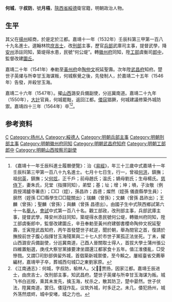 {{明清人物信息框
| 姓名 = 何城
| 原名 =
| 圖片名稱= 
| 圖片大小 =
| 圖片說明 = 
| 最高職務 = 分巡冀南道山西潞安兵備副使
| 國家 = 大明 
| 爵位 =
| 籍貫 = [[陝西省|陝西省]][[綏德|綏德衛]]
| 族裔 = 
| 旗籍 = 
| 字號 = 字叔防，號月梧
| 諡號 =
| 出生日期 = 弘治十三年（1500年）七月十七日
| 出生地點 =
| 逝世日期 = 嘉靖四十三年（1564年）
| 逝世地點 =
| 墓葬 =
| 配偶 = 朱氏
| 親屬 = 曾祖[[何洪|何洪]]，祖[[何英|何英]]<br>父[[何炫|何炫]]，前母趙氏；温氏；嫡母劉氏；生母楊氏
| 出身 =
* 嘉靖十一年壬辰科同進士出身
| 經歷 =
| 著作 =  
}}
'''何城'''{{BD|1500年||1564年||He何}}，字'''叔防'''，號'''月梧'''，[[陝西省|陝西省]][[綏德|綏德]]衛官籍，明朝政治人物。

==生平==
其父在[[揚州|揚州]]經商，於是定於江都。嘉靖十一年（1532年）壬辰科第三甲第一百八十九名進士。選翰林院[[庶吉士|庶吉士]]，改[[刑部|刑部]]主事，歷官[[兵部|兵部]]武庫司主事，提督武學，降[[安州|安州]]添註同知，築堤得水患，民號“何公堤”。轉[[徽州府|徽州府]]同知，陞[[工部|工部]]虞衡司[[郎中|郎中]]，監督改建[[圜丘|圜丘]]。

嘉靖二十年（1541年）奉勅至[[黃州府|黃州府]]命[[陶仲文|陶仲文]]祝延聖壽。次年陞[[武昌府|武昌府]]知府。楚世子英燿与所幸甘玉海谋叛，何城察覺之後，先發制人，於嘉靖二十五年（1546年）告發，并殺甘玉海。

嘉靖二十六年（1547年）。擢[[山西|山西]]潞安兵備副使，分巡冀南道。嘉靖二十九年（1550年），[[大計|大計]]官員，何城罷黜，返回江都。[[倭寇|倭寇]]猖獗，何城建議修築外城防禦。嘉靖四十三年（1564年）卒<ref>《嘉靖十一年壬辰科進士履曆便覽》：治《[[易經|易經]]》，年三十三歲中式嘉靖十一年壬辰科第三甲第一百八十九名進士。七月十七日生，行一，曾祖[[何洪|何洪]]，鎮撫；祖[[何英|何英]]，鎮撫；父[[何炫|何炫]]，正千戶；前母趙氏；温氏；嫡母劉氏；生母楊氏。[[慈侍下|慈侍下]]，妻朱氏，兄堂（指揮同知），弟堅；基；址；增；坤；塤，子汝敬（例貢授鴻臚寺署丞）；□□（姪），孫昌祚；昌德；燦然（姪孫 儀直縣學生員）；廓然（姪孫 □□縣學生□□龍關出）；瑞麟（曾孫）；文麟（曾孫 昌祚出）；王麟（曾孫）；聖麟（曾孫）；與麟（曾孫 昌德出）。由國子生中式陝西鄉試第六十一名[[舉人|舉人]]，[[會試|會試]]中式第一百八十名。觀工部政，改刑部主事，兵部武庫主事，提督武學，降安州添註同知，築堤得水患民號何公堤，轉徽州府同知，陞工部虞衡郎中，監督改建圜丘，辛丑奉勅至黃州府建御書櫻命陶仲文祝延聖壽，壬寅陞武昌知府，丙午首發楚世子弒逆，聞於朝，舉為間官之首，復請於撫按前世子腹心指揮甘玉海殘黨與二十七人於市世子黨孤正法坐死。丁未，擢山西潞安兵備副使，分巡冀南道，己酉人晉關取士得人，首拔大學士蒲州張公四維置魁選，庚戌大察甘黨據要津坐譛還江都家食十五年。值江淮倭亂，□受慘戮。又謂□司鈔部俱留外城，首倡築新城禦倭，至今賴之。屢經臺省交薦舉編材，嘉靖甲子卒，葬城西句城□之東劉家原。</ref><ref>《江南通志》：何城，字叔防，榆林人。父，贾扬，因家江都。嘉靖壬辰进士，由庶吉士，改刑部主事，知武昌府。楚世子英燿与所幸甘玉海谋为叛。城飞书白巡按，乘其未发先，擒玉海，杖杀之，散其防卫，楚中晏然。世子伏法，陞冀南道，罢归。倭冦作乱，议筑外城，时多迂之。未几，倭犯扬州，城外荡然煨烬，城中安堵，城之力也。</ref>。

== 参考资料 ==
{{reflist}}

{{start box}}
{{s-off}}
{{s-before|[[李中孚_(明朝)|李中孚]]}}
{{s-title|明朝徽州府同知|1539年－1540年}}
{{s-after|[[胡永成|胡永成]]}}
{{end box}}

{{嘉靖十一年壬辰科殿试金榜}}

{{Authority control}}
{{DEFAULTSORT:He何}}
[[Category:何姓|C]]
[[Category:扬州人|Category:扬州人]]
[[Category:綏德人|Category:綏德人]]
[[Category:明朝兵部主事|Category:明朝兵部主事]]
[[Category:明朝刑部主事|Category:明朝刑部主事]]
[[Category:明朝徽州府同知|Category:明朝徽州府同知]]
[[Category:明朝武昌府知府|Category:明朝武昌府知府]]
[[Category:明朝工部郎中|Category:明朝工部郎中]]
[[Category:明朝山西按察司副使|Category:明朝山西按察司副使]]